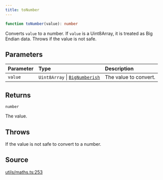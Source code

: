 ```yaml
---
title: toNumber
---
```


```ts
function toNumber(value): number
```

Converts `value` to a number. If `value` is a Uint8Array, it is treated as Big Endian data. Throws if the value is
not safe.

## Parameters

| Parameter | Type | Description |
| :------ | :------ | :------ |
| `value` | `Uint8Array` \| [`BigNumberish`](/content/type-aliases/BigNumberish) | The value to convert. |

## Returns

`number`

The value.

## Throws

If the value is not safe to convert to a number.

## Source

[utils/maths.ts:253](https://github.com/dominant-strategies/quais.js/blob/40f3917383e9421179ebdbc4076b907a7d088144/src/utils/maths.ts#L253)
